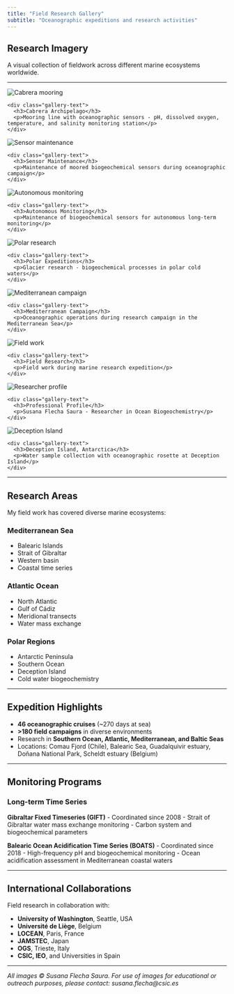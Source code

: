 ```yaml
---
title: "Field Research Gallery"
subtitle: "Oceanographic expeditions and research activities"
---
```


## Research Imagery

A visual collection of fieldwork across different marine ecosystems worldwide.

---

<div class="image-gallery-grid">

<div class="gallery-item">
  <img src="../img/Susana_Flecha en Cabrera junto a una linea de fondeo con sensores de pH_oxigeno disuelto_temperatura_y_salinidad.jpeg" alt="Cabrera mooring">
  <div class="gallery-overlay">
    <div class="gallery-text">
      <h3>Cabrera Archipelago</h3>
      <p>Mooring line with oceanographic sensors - pH, dissolved oxygen, temperature, and salinity monitoring station</p>
    </div>
  </div>
</div>

<div class="gallery-item">
  <img src="../img/GOPR0143.JPG" alt="Sensor maintenance">
  <div class="gallery-overlay">
    <div class="gallery-text">
      <h3>Sensor Maintenance</h3>
      <p>Maintenance of moored biogeochemical sensors during oceanographic campaign</p>
    </div>
  </div>
</div>

<div class="gallery-item">
  <img src="../img/GOPR0199.JPG" alt="Autonomous monitoring">
  <div class="gallery-overlay">
    <div class="gallery-text">
      <h3>Autonomous Monitoring</h3>
      <p>Maintenance of biogeochemical sensors for autonomous long-term monitoring</p>
    </div>
  </div>
</div>

<div class="gallery-item">
  <img src="../img/Glaciar.jpeg" alt="Polar research">
  <div class="gallery-overlay">
    <div class="gallery-text">
      <h3>Polar Expeditions</h3>
      <p>Glacier research - biogeochemical processes in polar cold waters</p>
    </div>
  </div>
</div>

<div class="gallery-item">
  <img src="../img/GOPR0302.JPG" alt="Mediterranean campaign">
  <div class="gallery-overlay">
    <div class="gallery-text">
      <h3>Mediterranean Campaign</h3>
      <p>Oceanographic operations during research campaign in the Mediterranean Sea</p>
    </div>
  </div>
</div>

<div class="gallery-item">
  <img src="../img/2015-06-10 14.35.08.jpg" alt="Field work">
  <div class="gallery-overlay">
    <div class="gallery-text">
      <h3>Field Research</h3>
      <p>Field work during marine research expedition</p>
    </div>
  </div>
</div>

<div class="gallery-item">
  <img src="../img/SFS.jpeg" alt="Researcher profile">
  <div class="gallery-overlay">
    <div class="gallery-text">
      <h3>Professional Profile</h3>
      <p>Susana Flecha Saura - Researcher in Ocean Biogeochemistry</p>
    </div>
  </div>
</div>

<div class="gallery-item">
  <img src="../img/WhatsApp Image 2025-03-14 at 11.37.51.jpeg" alt="Deception Island">
  <div class="gallery-overlay">
    <div class="gallery-text">
      <h3>Deception Island, Antarctica</h3>
      <p>Water sample collection with oceanographic rosette at Deception Island</p>
    </div>
  </div>
</div>

</div>

---

## Research Areas

My field work has covered diverse marine ecosystems:

::: {.grid}

::: {.g-col-12 .g-col-md-4}
### Mediterranean Sea
- Balearic Islands
- Strait of Gibraltar
- Western basin
- Coastal time series
:::

::: {.g-col-12 .g-col-md-4}
### Atlantic Ocean
- North Atlantic
- Gulf of Cádiz
- Meridional transects
- Water mass exchange
:::

::: {.g-col-12 .g-col-md-4}
### Polar Regions
- Antarctic Peninsula
- Southern Ocean
- Deception Island
- Cold water biogeochemistry
:::

:::

---

## Expedition Highlights

- **46 oceanographic cruises** (~270 days at sea)
- **>180 field campaigns** in diverse environments
- Research in **Southern Ocean, Atlantic, Mediterranean, and Baltic Seas**
- Locations: Comau Fjord (Chile), Balearic Sea, Guadalquivir estuary, Doñana National Park, Scheldt estuary (Belgium)

---

## Monitoring Programs

### Long-term Time Series

**Gibraltar Fixed Timeseries (GIFT)**
- Coordinated since 2008
- Strait of Gibraltar water mass exchange monitoring
- Carbon system and biogeochemical parameters

**Balearic Ocean Acidification Time Series (BOATS)**
- Coordinated since 2018
- High-frequency pH and biogeochemical monitoring
- Ocean acidification assessment in Mediterranean coastal waters

---

## International Collaborations

Field research in collaboration with:

- **University of Washington**, Seattle, USA
- **Université de Liège**, Belgium
- **LOCEAN**, Paris, France
- **JAMSTEC**, Japan
- **OGS**, Trieste, Italy
- **CSIC, IEO**, and Universities in Spain

---

*All images © Susana Flecha Saura. For use of images for educational or outreach purposes, please contact: susana.flecha@csic.es*
